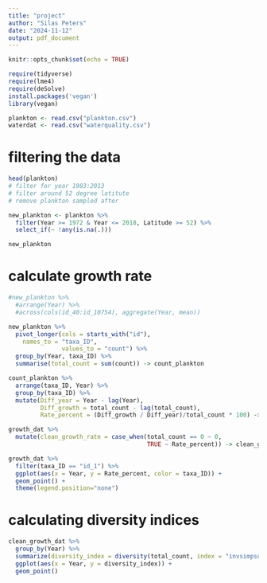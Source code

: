 ---
title: "project"
author: "Silas Peters"
date: "2024-11-12"
output: pdf_document
---

```{r setup, include=FALSE}
knitr::opts_chunk$set(echo = TRUE)
```

```{r}
require(tidyverse)
require(lme4)
require(deSolve)
install.packages('vegan')
library(vegan)
```


```{r}
plankton <- read.csv("plankton.csv")
waterdat <- read.csv("waterquality.csv")
```

# filtering the data
```{r}
head(plankton)
# filter for year 1983:2013
# filter around 52 degree latitute
# remove plankton sampled after 

new_plankton <- plankton %>%
  filter(Year >= 1972 & Year <= 2018, Latitude >= 52) %>%
  select_if(~ !any(is.na(.)))

new_plankton
```
# calculate growth rate
```{r}
#new_plankton %>%
  #arrange(Year) %>%
  #across(cols(id_40:id_10754), aggregate(Year, mean))

new_plankton %>%
  pivot_longer(cols = starts_with("id"),
    names_to = "taxa_ID",
               values_to = "count") %>%
  group_by(Year, taxa_ID) %>%
  summarise(total_count = sum(count)) -> count_plankton

count_plankton %>% 
  arrange(taxa_ID, Year) %>%
  group_by(taxa_ID) %>%
  mutate(Diff_year = Year - lag(Year),
         Diff_growth = total_count - lag(total_count),
         Rate_percent = (Diff_growth / Diff_year)/total_count * 100) -> growth_dat

growth_dat %>% 
  mutate(clean_growth_rate = case_when(total_count == 0 ~ 0, 
                                       TRUE ~ Rate_percent)) -> clean_growth_dat

growth_dat %>%
  filter(taxa_ID == "id_1") %>%
  ggplot(aes(x = Year, y = Rate_percent, color = taxa_ID)) +
  geom_point() +
  theme(legend.position="none")
```

# calculating diversity indices
```{r}
clean_growth_dat %>%
  group_by(Year) %>%
  summarize(diversity_index = diversity(total_count, index = "invsimpson")) %>%
  ggplot(aes(x = Year, y = diversity_index)) +
  geom_point()
```


